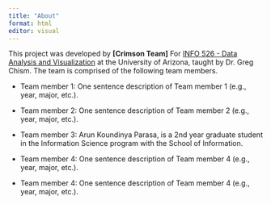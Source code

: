 ```yaml
---
title: "About"
format: html
editor: visual
---
```


This project was developed by **\[Crimson Team\]** For [INFO 526 - Data Analysis and Visualization](https://datavizaz.org/) at the University of Arizona, taught by Dr. Greg Chism. The team is comprised of the following team members.

-   Team member 1: One sentence description of Team member 1 (e.g., year, major, etc.).

-   Team member 2: One sentence description of Team member 2 (e.g., year, major, etc.).

-   Team member 3: Arun Koundinya Parasa, is a 2nd year graduate student in the Information Science program with the School of Information.

-   Team member 4: One sentence description of Team member 4 (e.g., year, major, etc.).

-   Team member 4: One sentence description of Team member 4 (e.g., year, major, etc.).
